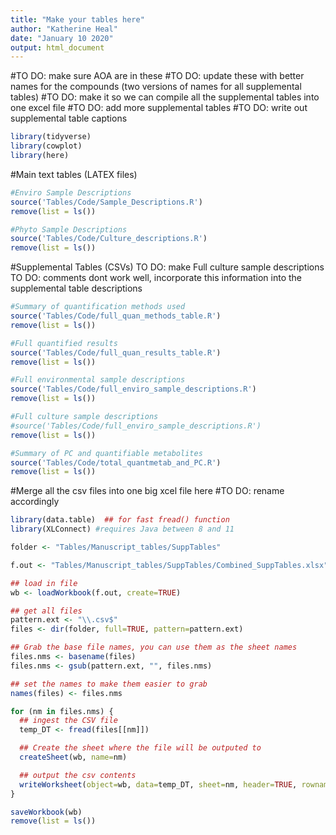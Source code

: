 ```yaml
---
title: "Make your tables here"
author: "Katherine Heal"
date: "January 10 2020"
output: html_document
---
```

#TO DO: make sure AOA are in these
#TO DO: update these with better names for the compounds (two versions of names for all supplemental tables)
#TO DO: make it so we can compile all the supplemental tables into one excel file
#TO DO: add more supplemental tables
#TO DO: write out supplemental table captions

```r
library(tidyverse)
library(cowplot)
library(here)
```

#Main text tables (LATEX files)
```r
#Enviro Sample Descriptions
source('Tables/Code/Sample_Descriptions.R')
remove(list = ls())

#Phyto Sample Descriptions 
source('Tables/Code/Culture_descriptions.R')
remove(list = ls())
```


#Supplemental Tables (CSVs)
TO DO: make Full culture sample descriptions
TO DO: comments dont work well, incorporate this information into the supplemental table descriptions
```r
#Summary of quantification methods used
source('Tables/Code/full_quan_methods_table.R')
remove(list = ls())

#Full quantified results
source('Tables/Code/full_quan_results_table.R')
remove(list = ls())

#Full environmental sample descriptions
source('Tables/Code/full_enviro_sample_descriptions.R')
remove(list = ls())

#Full culture sample descriptions
#source('Tables/Code/full_enviro_sample_descriptions.R')
remove(list = ls())

#Summary of PC and quantifiable metabolites
source('Tables/Code/total_quantmetab_and_PC.R')
remove(list = ls())

```

#Merge all the csv files into one big xcel file here
#TO DO: rename accordingly
```r
library(data.table)  ## for fast fread() function
library(XLConnect) #requires Java between 8 and 11

folder <- "Tables/Manuscript_tables/SuppTables"

f.out <- "Tables/Manuscript_tables/SuppTables/Combined_SuppTables.xlsx"

## load in file
wb <- loadWorkbook(f.out, create=TRUE)

## get all files
pattern.ext <- "\\.csv$"
files <- dir(folder, full=TRUE, pattern=pattern.ext)

## Grab the base file names, you can use them as the sheet names
files.nms <- basename(files)
files.nms <- gsub(pattern.ext, "", files.nms)

## set the names to make them easier to grab
names(files) <- files.nms

for (nm in files.nms) {
  ## ingest the CSV file
  temp_DT <- fread(files[[nm]])

  ## Create the sheet where the file will be outputed to 
  createSheet(wb, name=nm)

  ## output the csv contents
  writeWorksheet(object=wb, data=temp_DT, sheet=nm, header=TRUE, rownames=NULL)
}

saveWorkbook(wb)
remove(list = ls())
```
